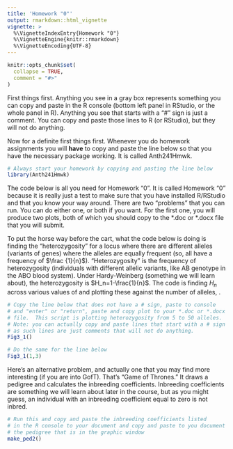 ---
title: 'Homework "0"'
output: rmarkdown::html_vignette
vignette: >
  %\VignetteIndexEntry{Homework "0"}
  %\VignetteEngine{knitr::rmarkdown}
  %\VignetteEncoding{UTF-8}
---

```{r, include = FALSE}
knitr::opts_chunk$set(
  collapse = TRUE,
  comment = "#>"
)
```
First things first.  Anything you see in a gray box represents something
you can copy and paste in the R console (bottom left panel in RStudio,
or the whole panel in R). Anything you see that starts with a "#"
sign is just a comment.  You can copy and paste those lines to R
(or RStudio), but they will not do anything.

Now for a definite first things first.  Whenever you do homework
assignments you will **have** to copy and paste the line below so that
you have the necessary package working.  It is called Anth241Hmwk.

```{r eval=F}
# Always start your homework by copying and pasting the line below
library(Anth241Hmwk)
```

The code below is all you need for Homework "0".  It is called Homework
"0" because it is really just a test to make sure that you have
installed R/RStudio and that you know your way around.
There are two "problems" that you can run.  You can do either
one, or both if you want.  For the first one, you will produce
two plots, both of which you should copy to the \*.doc or \*.docx
file that you will submit.


To put the horse way before the cart, what the code below is doing is
finding the "heterozygosity" for a locus where there are \emph{n}
different alleles (variants of genes) where the alleles are equally
frequent (so, all have a frequency of $\frac {1}{n}$).  "Heterozygosity"
is the frequency of heterozygosity (individuals with different allelic
variants, like AB genotype in the ABO blood system).  Under
Hardy-Weinberg (something we will learn about), the heterozygosity
is $H_n=1-\frac{1}{n}$. The code is finding $H_n$ across various values
of \emph{n} and plotting these against the number of alleles, \emph{n}.

```{r, eval=FALSE}
# Copy the line below that does not have a # sign, paste to console 
# and "enter" or "return", paste and copy plot to your *.doc or *.docx
# file.  This script is plotting heterozygosity from 5 to 50 alleles.
# Note: you can actually copy and paste lines that start with a # sign
# as such lines are just comments that will not do anything.
Fig3_1()
```

```{r, eval=FALSE}
# Do the same for the line below
Fig3_1(1,3)
```

Here's an alternative problem, and actually one that you may find
more interesting (if you are into GofT).  That's "Game of Thrones."
It draws a pedigree and calculates the inbreeding coefficients.
Inbreeding coefficients are something we will learn about later
in the course, but as you might guess, an individual with an
inbreeding coefficient equal to zero is not inbred.

```{r eval=FALSE}
# Run this and copy and paste the inbreeding coefficients listed
# in the R console to your document and copy and paste to you document
# the pedigree that is in the graphic window
make_ped2()
```
